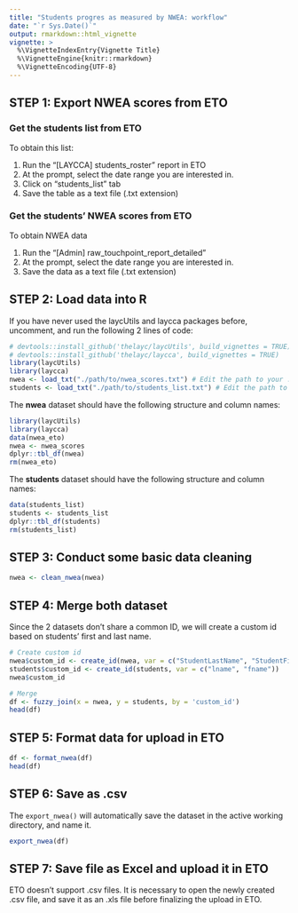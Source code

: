```yaml
---
title: "Students progres as measured by NWEA: workflow"
date: "`r Sys.Date()`"
output: rmarkdown::html_vignette
vignette: >
  %\VignetteIndexEntry{Vignette Title}
  %\VignetteEngine{knitr::rmarkdown}
  %\VignetteEncoding{UTF-8}
---
```


## STEP 1: Export NWEA scores from ETO
### Get the students list from ETO

To obtain this list:

1. Run the "[LAYCCA] students_roster" report in ETO
1. At the prompt, select the date range you are interested in.
1. Click on "students_list" tab
1. Save the table as a text file (.txt extension)

### Get the students' NWEA scores from ETO

To obtain NWEA data

1. Run the "[Admin] raw_touchpoint_report_detailed"
1. At the prompt, select the date range you are interested in.
1. Save the data as a text file (.txt extension)

## STEP 2: Load data into R
If you have never used the laycUtils and laycca packages before, uncomment, and run the following 2 lines of code:

```r

# devtools::install_github('thelayc/laycUtils', build_vignettes = TRUE)
# devtools::install_github('thelayc/laycca', build_vignettes = TRUE)
library(laycUtils)
library(laycca)
nwea <- load_txt("./path/to/nwea_scores.txt") # Edit the path to your .csv file as needed
students <- load_txt("./path/to/students_list.txt") # Edit the path to your .csv file as needed
```

The __nwea__ dataset should have the following structure and column names:

```r
library(laycUtils)
library(laycca)
data(nwea_eto)
nwea <- nwea_scores
dplyr::tbl_df(nwea)
rm(nwea_eto)
```

The __students__ dataset should have the following structure and column names:

```r
data(students_list)
students <- students_list
dplyr::tbl_df(students)
rm(students_list)
```

## STEP 3: Conduct some basic data cleaning

```r
nwea <- clean_nwea(nwea)
```

## STEP 4: Merge both dataset

Since the 2 datasets don't share a common ID, we will create a custom id based on students' first and last name.

```r
# Create custom id
nwea$custom_id <- create_id(nwea, var = c("StudentLastName", "StudentFirstName"))
students$custom_id <- create_id(students, var = c("lname", "fname"))
nwea$custom_id

# Merge
df <- fuzzy_join(x = nwea, y = students, by = 'custom_id')
head(df)

```

## STEP 5: Format data for upload in ETO
```r
df <- format_nwea(df)
head(df)
```

## STEP 6: Save as .csv
The `export_nwea()` will automatically save the dataset in the active working directory, and name it.

```r
export_nwea(df)
```

## STEP 7: Save file as Excel and upload it in ETO
ETO doesn't support .csv files. It is necessary to open the newly created .csv file, and save it as an .xls file before finalizing the upload in ETO.
